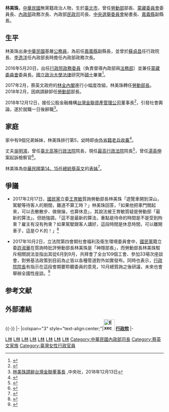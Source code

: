 {{Infobox officeholder
| name           = 林美珠<br>Lin Mei-chu
| image name     = File:勞動部長林美珠.jpg
| width          = 
| office         = {{ROC}}第4任[[中華民國勞動部|勞動部]]部長
| premierroc     = [[林全|林全]]{{to}}[[賴清德|賴清德]]
|  predecessor   = [[郭芳煜|郭芳煜]]
| successor      = [[許銘春|許銘春]]
| term_start     = 2017年2月8日
| term_end       = 2018年2月26日
| office1        = {{ROC}}第30任[[蒙藏委員會|蒙藏委員會]]委員長
| premierroc1    = [[林全|林全]]
| predecessor1   = [[蔡玉玲|蔡玉玲]]
| successor1     = [[许璋瑶|许璋瑶]]
| term_start1    = 2016年5月20日
| term_end1      = 2017年2月7日
| office2        = {{ROC}}[[行政院|行政院]][[政務委員_(中華民國)|政務委員]]
| premierroc2    = [[林全|林全]]
| predecessor2   = 
| successor2     = 
| term_start2    = 2016年5月20日
| term_end2      = 2017年2月7日
| office3        = [[File:Seal_of_Chiayi_County.svg|20px]] [[嘉義縣|嘉義縣]]副縣長
| 1blankname3    = 縣長
| 1namedata3     = [[張花冠|張花冠]]
| predecessor3   = 
| successor3     = 
| term_start3    = 2010年5月17日
| term_end3      = 2014年12月
| office4        = {{ROC}}[[中華民國內政部|內政部]]政務次長
| minister4     = [[李逸洋|李逸洋]]
| predecessor4   = 
| successor4     = 
| term_start4    = 2006年8月
| term_end4      = 2008年5月19日
| office5        = {{ROC}}[[中華民國中央選舉委員會|中央選舉委員會]]秘書長
| 1blankname5    = 主任委員
| 1namedata5     = [[張政雄|張政雄]]
| predecessor5   = 
| successor5     = 
| term_start5    = 2004年11月
| term_end5      = 2006年8月
| office6        = {{ROC}}[[中華民國內政部|內政部]][[內政部民政司|民政司]]司長
| minister6    = [[余政憲|余政憲]]
| predecessor6   = 
| successor6     = 
| term_start6    = 2002年9月
| term_end6      = 2004年3月
| period         =
| Sex            = 女 
| Native place   = 
| nationality    = {{ROC}}
| date of birth  = {{birth date and age|1953|11|12}}
| party = {{nonp}}<ref>{{cite web|url=http://news.ftv.com.tw/NewsContent.aspx?ntype=class&sno=2017205P06M1|title=林美珠接任勞動部 葉毓蘭力挺:好人才|publisher=民視新聞|date=2017-02-05|access-date=2017-02-09|archive-url=https://web.archive.org/web/20170211080348/http://news.ftv.com.tw/NewsContent.aspx?ntype=class&sno=2017205P06M1|archive-date=2017-02-11|dead-url=yes}}</ref>
| place of birth = {{ROC}}[[臺北市|臺北市]]
| spouse         = [[吳明鴻_(法官)|吳明鴻]]
| children       = 吳孝銓（子）、吳孝寧（女）<ref>{{cite news |author=項程鎮 |last= |first= |date=2021-04-14 |title=神隱院長4／財經素人任台灣金聯董座年薪400萬　林美珠1天請辭創紀錄 |url=https://www.ctwant.com/article/112120 |newspaper=中國時報 |location= |accessdate=2021-05-26 |archive-date=2021-05-26 |archive-url=https://web.archive.org/web/20210526125837/https://www.ctwant.com/article/112120 |dead-url=no }}</ref>
| relatives       = [[蔡英文|蔡英文]]（表妹）
| educate        = 
*[[國立政治大學|國立政治大學]][[法律|法律]]研究所[[碩士|碩士]]<br><span style="color: blue;">(1976年-1982年)</span>
*[[國立政治大學|國立政治大學]]法律學系學士<br><span style="color: blue;">(1972年-1976年)</span>
| past           = 
*[[中華民國內政部|內政部]]簡任秘書兼[[著作權|著作權]]委員會執行秘書<br><span style="color: blue;">(1993年3月-1998年4月)</span>
*內政部[[參事|參事]]兼[[著作權|著作權]]委員會主任委員<ref>{{cite web|url=http://www.storm.mg/article/99756|title=蔡英文表姊入閣,,, 林全：林美珠資歷適合 和蔡英文沒關係|last=顏振凱|publisher=風傳媒|date=2016-04-07|access-date=2016-07-06|archive-date=2019-05-04|archive-url=https://web.archive.org/web/20190504030614/https://www.storm.mg/article/99756|dead-url=no}}</ref><br><span style="color: blue;">(1998年4月-1999年1月)</span>
*內政部[[參事|參事]]兼法規委員會執行秘書<br><span style="color: blue;">(1999年1月-2002年9月)</span>
*內政部[[內政部民政司|民政司]]司長<ref>{{cite web|url=http://www.setn.com/News.aspx?NewsID=136545|title=小英表姊入閣「靠實力(關係)」 林美珠長相激似蔡大姊|last=周楷、黃大風三立新聞網|publisher=三立新聞網|date=2016-04-08|access-date=2016-07-06|archive-date=2019-05-06|archive-url=https://web.archive.org/web/20190506195909/https://www.setn.com/news.aspx?newsid=136545|dead-url=no}}</ref><br><span style="color: blue;">(2002年9月-2004年3月)</span>
*行政院參事兼第一組組長、第二組組長<ref>{{cite web|url=http://www.cna.com.tw/news/gpho/201604070006-1.aspx|title=準行政院政務委員 林美珠小檔案|publisher=中央社|date=2016-04-07|access-date=2016-07-06|archive-date=2017-12-01|archive-url=https://web.archive.org/web/20171201032401/http://www.cna.com.tw/news/gpho/201604070006-1.aspx|dead-url=no}}</ref><br><span style="color: blue;">(2004年3月-2004年11月)</span>
*[[中華民國中央選舉委員會|中央選舉委員會]]秘書長<br><span style="color: blue;">(2004年11月-2006年8月)</span>
*[[中華民國內政部|內政部]]政務次長<br><span style="color: blue;">(2006年8月-2008年5月19日)</span>
*[[嘉義縣政府|嘉義縣政府]]副縣長<br><span style="color: blue;">(2010年5月17日-2014年12月)</span>
*蔡英文競選辦公室主任<ref>{{cite web|last=李欣芳|url=http://news.ltn.com.tw/news/focus/paper/976790|title=準政務委員林美珠 專業文官出身|publisher=自由時報電子報|date=2016-04-08|access-date=2016-07-06|archive-date=2019-05-04|archive-url=https://web.archive.org/web/20190504042527/https://news.ltn.com.tw/news/focus/paper/976790|dead-url=no}}</ref><br><span style="color: blue;">(2015年)</span>
*[[行政院|行政院]][[政務委員_(中華民國)|政務委員]]<br><span style="color: blue;">(2016年5月20日-2017年2月7日)</span>
*蒙藏委員會第29任委員長<br><span style="color: blue;">(2016年5月20日-2017年2月7日)</span>
*[[中華民國勞動部|勞動部]]第4任部長<br><span style="color: blue;">(2017年2月8日-2018年2月25日)</span>
*台灣金聯資產管理公司董事長<br><span style="color: blue;">(2018年12月12日-2018年12月13日)</span>
}}

'''林美珠'''{{BD|1953年|11月12日|}}，[[中華民國|中華民國]]無黨籍政治人物，生於[[臺北市|臺北市]]，曾任[[中華民國勞動部|勞動部]]部長、[[蒙藏委員會|蒙藏委員會]]委員長、[[中華民國內政部|內政部]]政務次長、內政部[[內政部民政司|民政司]]司長、[[中華民國中央選舉委員會|中央選舉委員會]]秘書長、[[嘉義縣|嘉義縣]]副縣長。

== 生平 ==
林美珠出身[[中華民國|中華民國]]基層[[公務員|公務員]]，為前任[[嘉義縣|嘉義縣]]副縣長，並曾於[[蘇貞昌|蘇貞昌]]任行政院長、[[李逸洋|李逸洋]]任內政部長時擔任內政部政務次長。

2016年5月20日，出任[[行政院|行政院]][[政務委員_(中華民國)|政務委員]]（負責督導內政部與[[中華民國法務部|法務部]]）並兼任[[蒙藏委員會|蒙藏委員會]]委員長。[[國立政治大學|國立政治大學]][[法律|法律]]研究所[[碩士|碩士]]畢業<ref>{{cite web|url=http://www.ey.gov.tw/en/Member_Info.aspx?n=C9F41B76CE5FB05D&s=32F09702D3A44455|title=中華民國行政院|publisher=|deadurl=yes|archiveurl=https://web.archive.org/web/20160525030523/http://www.ey.gov.tw/en/Member_Info.aspx?n=C9F41B76CE5FB05D&s=32F09702D3A44455|archivedate=2016-05-25|access-date=2016-09-16}}</ref>。

2017年2月，蔡英文政府的[[林全內閣|林全內閣]]進行小幅度改組，林美珠轉任[[中華民國勞動部|勞動部長]]。2018年2月，因病請辭卸任[[中華民國勞動部|勞動部]]部長。

2018年12月12日，接任公股金融機構[[台灣金聯資產管理公司|台灣金聯資產管理公司]]董事長<ref>{{Cite web|last=邱柏勝|url=https://www.cna.com.tw/news/firstnews/201812120174.aspx|title=前勞動部部長林美珠 接任台灣金聯董座|date=2018-12-12|accessdate=2018-12-12|work=中央社|archive-date=2019-05-02|archive-url=https://web.archive.org/web/20190502200447/https://www.cna.com.tw/news/firstnews/201812120174.aspx|dead-url=no}}</ref>，引發社會輿論，遂於就職一日後辭職<ref>[https://www.cna.com.tw/news/firstnews/201812135006.aspx 林美珠請辭台灣金聯董事長] {{Wayback|url=https://www.cna.com.tw/news/firstnews/201812135006.aspx |date=20190502183232 }},中央社，2018年12月13日</ref>。

== 家庭 ==
家中有9個兄弟姊妹，林美珠排行第5，幼時即由[[臺灣外省人|外省籍]][[退伍軍人|老兵]][[收養|收養]]<ref>{{cite web|last=唐鎮宇|url=http://www.appledaily.com.tw/realtimenews/article/new/20170210/1052888/|title=勞長林美珠受訪聊身世　養父是外省老兵|publisher=蘋果日報|date=2017-02-10|access-date=2017-10-29|archive-date=2017-10-29|archive-url=https://web.archive.org/web/20171029172940/http://www.appledaily.com.tw/realtimenews/article/new/20170210/1052888/|dead-url=no}}</ref>。

丈夫[[吳明鴻_(法官)|吳明鴻]]，曾任[[臺北高等行政法院|臺北高等行政法院]]院長，現任[[中華民國最高行政法院|最高行政法院]]院長<ref>{{cite web|url=https://udn.com/news/story/6656/5122049/|title=蔡英文表姊夫吳明鴻 接掌最高行政法院院長|publisher=udn聯合新聞網|date=2020-12-25|access-date=2020-12-25|archive-date=2021-01-28|archive-url=https://web.archive.org/web/20210128113747/https://udn.com/news/story/6656/5122049|dead-url=no}}</ref>，曾任[[湯英伸|湯英伸]]案起訴檢察官<ref>{{cite web|url=http://140.112.114.59/TaDELS/browse/archive_brouse/single.php?&p=1&num=A_0003_0001_001|title=湯英伸案：75年偵字第2221號（台北地檢署起訴書）|publisher=台灣法實證研究資料庫|access-date=2017-12-04|archive-url=https://web.archive.org/web/20171204171208/http://140.112.114.59/TaDELS/browse/archive_brouse/single.php?&p=1&num=A_0003_0001_001|archive-date=2017-12-04|dead-url=yes}}</ref>。

林美珠為[[中華民國|中華民國]][[中華民國國家元首列表|第14、15任]][[中華民國總統|總統]][[蔡英文|蔡英文]]的[[表姊|表姊]]<ref>{{cite web|url=http://news.ltn.com.tw/news/politics/breakingnews/1965198|title=總統表姊身分惹議   林美珠卻被葉毓蘭大讚|publisher=自由時報電子報|date=2017-02-05|access-date=2017-10-29|archive-date=2019-07-07|archive-url=https://web.archive.org/web/20190707040515/https://news.ltn.com.tw/news/politics/breakingnews/1965198|dead-url=no}}</ref>。

== 爭議 ==
*2017年2月17日，[[國民黨|國民黨]]立委[[王育敏|王育敏]]質詢勞動部長林美珠「遊覽車開到深山，駕駛等待客人的期間，難道不算工時？」林美珠回答，「如果他把車門關起來，可以去散散步、做做操，也算休息」，其說法被王育敏質疑是勞動部「最新的算法」。但她強調，「這不是最新的算法，重點是待命的時間是不是受到拘束？雇主有沒有拘束？如果駕駛跟客人講好，這段時間是休息時間，可以離開車子，這是ＯＫ的！」<ref>{{cite web|url=https://udn.com/news/story/1/2291477|title=工時新算法?林美珠：司機關車門散步不算工時|author=林河名|publisher=[[聯合報|聯合報]]|date=2017-02-17|access-date=2017-02-18|archive-url=https://web.archive.org/web/20170219001316/https://udn.com/news/story/1/2291477|archive-date=2017-02-19|dead-url=yes}}</ref>

*2017年10月2日，立法院第四會期社會福利及衛生環境委員會中，[[國民黨|國民黨]]籍立委[[許淑華|許淑華]]在質詢時批評勞動部長林美珠是「神隱部長」，而勞動部長林美珠駁斥相關說法並指出其從6月到9月，共拜會了全台109個工會、參加33場次座談會，對勞基法政策到目前為止皆以各種管道對外如實發布。同時也表示，[[行政院院長|行政院院長]]有指示在這段會期要聆聽委員的意見，10月總質詢之後研議，未來也會舉辦全國性座談。<ref>{{cite web|url=https://udn.com/news/story/6656/2734657|title=遭批「神隱部長」 林美珠：6到8月跑遍全台33場座談會|author=吳佩旻|publisher=[[聯合報|聯合報]]|date=2017-10-02|access-date=2017-10-29|archive-url=https://web.archive.org/web/20171029173354/https://udn.com/news/story/6656/2734657|archive-date=2017-10-29|dead-url=yes}}</ref>

== 参考文献 ==
{{Reflist|2}}

== 外部連結 ==
{{commons category|Lin Mei-chu}}

{{-}}
{{start box}}
{{s-gov|roc}}
|-
|colspan="3" style="text-align:center;"|'''[[File:Executive_Yuan,ROC_LOGO.svg|35px]] [[行政院|行政院]]'''
|-
{{s-before|[[蔡玉玲|蔡玉玲]]}}
{{s-title|[[蒙藏委員會|蒙藏委員會委員長]]<br /><small>第三十任<br>2016年5月20日－2017年2月8日}}
{{s-after|[[許璋瑤|許璋瑤]]}}
{{s-before|[[郭芳煜|郭芳煜]]}}
{{s-title|[[勞動部_(中華民國)|勞動部部長]]<br><small>第四任<br>2017年2月8日－2018年2月26日}}
{{s-after|[[許銘春|許銘春]]}}
{{end box}}

{{林全內閣}}
{{賴清德內閣}}

[[Category:林姓|L林]]
[[Category:國立政治大學法學院校友|L林]]
[[Category:嘉義縣副縣長|L林]]
[[Category:中華民國勞動部部長|L林]]
[[Category:行政院政務委員|L林]]
[[Category:中華民國蒙藏委員會委員長|L林]]
[[Category:中華民國內政部次長|L林]]
[[Category:中華民國內政部政務次長|L林]]
[[Category:中華民國內政部司長|Category:中華民國內政部司長]]
[[Category:蔡英文家族|Category:蔡英文家族]]
[[Category:臺灣女性行政官員|Category:臺灣女性行政官員]]